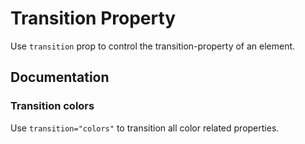 
# Transition Property

Use `transition` prop to control the transition-property of an element.

## Documentation

### Transition colors

Use `transition="colors"` to transition all color related properties.

<Demo component={ColorsUsage} />
